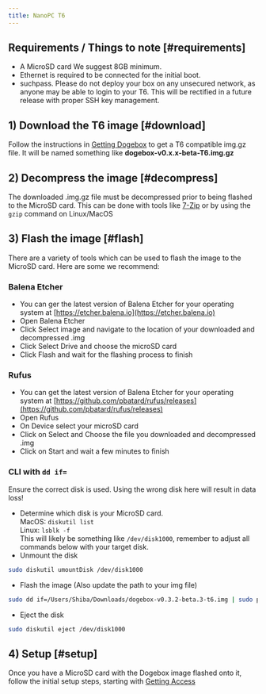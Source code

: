 ```yaml
---
title: NanoPC T6
---
```


## Requirements / Things to note [#requirements]

- A MicroSD card
We suggest 8GB minimum.
- Ethernet is required to be connected for the initial boot.
-  suchpass. Please do not deploy your box on any unsecured network, as anyone may be able to login to your T6. This will be rectified in a future release with proper SSH key management.

## 1) Download the T6 image [#download]
Follow the instructions in [Getting Dogebox](/docs/usage/getting-dogebox) to get a T6 compatible img.gz file.
It will be named something like   **dogebox-v0.x.x-beta-T6.img.gz**

## 2) Decompress the image [#decompress]
The downloaded .img.gz file must be decompressed prior to being flashed to the MicroSD card. This can be done with tools like [7-Zip](https://www.7-zip.org) or by using the `gzip` command on Linux/MacOS

## 3) Flash the image [#flash]
There are a variety of tools which can be used to flash the image to the MicroSD card. Here are some we recommend:
### Balena Etcher
- You can ger the latest version of Balena Etcher for your operating system at [https://etcher.balena.io](https://etcher.balena.io)
- Open Balena Etcher
- Click Select image and navigate to the location of your downloaded and decompressed .img
- Click Select Drive and choose the microSD card
- Click Flash and wait for the flashing process to finish

### Rufus
- You can get the latest version of Balena Etcher for your operating system at [https://github.com/pbatard/rufus/releases](https://github.com/pbatard/rufus/releases)
- Open Rufus
- On Device select your microSD card
- Click on Select and Choose the file you downloaded and decompressed .img
- Click on Start and wait a few minutes to finish

### CLI with `dd if=`
<Callout type="warn">
Ensure the correct disk is used. Using the wrong disk here will result in data loss!
</Callout>

- Determine which disk is your MicroSD card.<br />
MacOS: `diskutil list`<br />
Linux: `lsblk -f`<br />
This will likely be something like `/dev/disk1000`, remember to adjust all commands below with your target disk.
- Unmount the disk
```bash
sudo diskutil umountDisk /dev/disk1000
```
- Flash the image (Also update the path to your img file)
```bash
sudo dd if=/Users/Shiba/Downloads/dogebox-v0.3.2-beta.3-t6.img | sudo pv | sudo dd of=/dev/rdisk1000 bs=16m
```
- Eject the disk
```bash
sudo diskutil eject /dev/disk1000
```
## 4) Setup [#setup]
Once you have a MicroSD card with the Dogebox image flashed onto it, follow the initial setup steps, starting with [Getting Access](/docs/usage/setup/access)